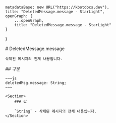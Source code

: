 
    metadataBase: new URL("https://kbotdocs.dev"),
    title: "DeletedMessage.message - StarLight",
    openGraph: {
        ...openGraph,
        title: "DeletedMessage.message - StarLight"
    }
}

<Section>
    # DeletedMessage.message

    삭제된 메시지의 전체 내용입니다.
</Section>
<Section>
    ## 구문

    ~~~js
    deletedMsg.message: String;
    ~~~

    <Section>
        ### 값

        `String` - 삭제된 메시지의 전체 내용입니다.
    </Section>
</Section>